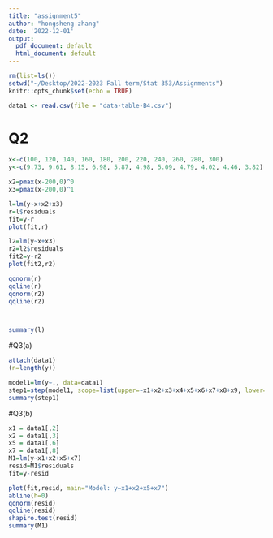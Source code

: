 ```yaml
---
title: "assignment5"
author: "hongsheng zhang"
date: '2022-12-01'
output:
  pdf_document: default
  html_document: default
---
```


```r
rm(list=ls())
setwd("~/Desktop/2022-2023 Fall term/Stat 353/Assignments")
knitr::opts_chunk$set(echo = TRUE)

data1 <- read.csv(file = "data-table-B4.csv")
```
# Q2
```r

x<-c(100, 120, 140, 160, 180, 200, 220, 240, 260, 280, 300)
y<-c(9.73, 9.61, 8.15, 6.98, 5.87, 4.98, 5.09, 4.79, 4.02, 4.46, 3.82)

x2=pmax(x-200,0)^0
x3=pmax(x-200,0)^1

l=lm(y~x+x2+x3)
r=l$residuals
fit=y-r
plot(fit,r)

l2=lm(y~x+x3)
r2=l2$residuals
fit2=y-r2
plot(fit2,r2)

qqnorm(r)
qqline(r)
qqnorm(r2)
qqline(r2)



summary(l)

```

#Q3(a)

```r

attach(data1)
(n=length(y))

model1=lm(y~., data=data1)
step1=step(model1, scope=list(upper=~x1+x2+x3+x4+x5+x6+x7+x8+x9, lower=~1))
summary(step1)

```
#Q3(b)
```r
x1 = data1[,2]
x2 = data1[,3]
x5 = data1[,6]
x7 = data1[,8]
M1=lm(y~x1+x2+x5+x7)
resid=M1$residuals
fit=y-resid

plot(fit,resid, main="Model: y~x1+x2+x5+x7")
abline(h=0)
qqnorm(resid)
qqline(resid)
shapiro.test(resid)
summary(M1)
```
